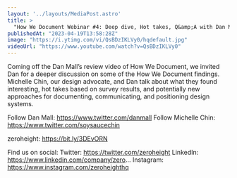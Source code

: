 ```yaml
---
layout: '../layouts/MediaPost.astro'
title: >
  "How We Document Webinar #4: Deep dive, Hot takes, Q&amp;A with Dan Mall and Michelle Chin"
publishedAt: "2023-04-19T13:58:28Z"
image: "https://i.ytimg.com/vi/QsBDzIKLVy0/hqdefault.jpg"
videoUrl: "https://www.youtube.com/watch?v=QsBDzIKLVy0"
---
```

Coming off the Dan Mall’s review video of How We Document, we invited Dan for a deeper discussion on some of the How We Document findings. Michelle Chin, our design advocate, and Dan talk about what they found interesting, hot takes based on survey results, and potentially new approaches for documenting, communicating, and positioning design systems.

Follow Dan Mall: https://www.twitter.com/danmall
Follow Michelle Chin: https://www.twitter.com/soysaucechin

zeroheight: https://bit.ly/3DEvORN

Find us on social:
Twitter: https://twitter.com/zeroheight
LinkedIn: https://www.linkedin.com/company/zero...
Instagram: https://www.instagram.com/zeroheighthq
